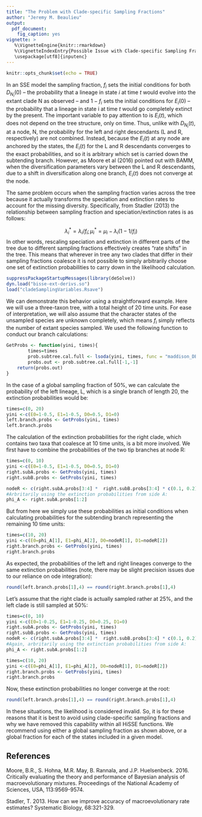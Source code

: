 ```yaml
---
title: "The Problem with Clade-specific Sampling Fractions"
author: "Jeremy M. Beaulieu"
output: 
  pdf_document:
    fig_caption: yes
vignette: >
   %\VignetteEngine{knitr::rmarkdown}
   %\VignetteIndexEntry{Possible Issue with Clade-specific Sampling Fractions}
   \usepackage[utf8]{inputenc}
---
```


```r
knitr::opts_chunk$set(echo = TRUE)
```
In an SSE model the sampling fraction, $f_i$ sets the initial conditions for both $D_{N_i}(0)$ -- the probability that a lineage in state $i$ at time $t$ would evolve into the extant clade N as observed -- and $1-f_i$ sets the initial conditions for $E_i(0)$ -- the probability that a lineage in state i at time $t$ would go completely extinct by the present. The important variable to pay attention to is $E_i(t)$, which does not depend on the tree structure, only on time. Thus, unlike with $D_{N_i}(t)$, at a node, N, the probability for the left and right descendants (L and R, respectively) are not combined. Instead, because the $E_i(t)$ at any node are anchored by the states, the $E_i(t)$ for the L and R descendants converges to the exact probabilities, and so it is arbitrary which set is carried down the subtending branch. However, as Moore et al (2016) pointed out with BAMM, when the diversification parameters vary between the L and R descendants, due to a shift in diversification along one branch, $E_i(t)$ does not converge at the node. 

The same problem occurs when the sampling fraction varies across the tree because it actually transforms the speciation and extinction rates to account for the missing diversity. Specifically, from Stadler (2013) the relationship between sampling fraction and speciation/extinction rates is as follows:

$$\lambda_i^* = \lambda_i / f_i; \mu_i^* = \mu_i - \lambda_i(1-1/f_i)$$
In other words, rescaling speciation and extinction in different parts of the tree due to different sampling fractions effectively creates “rate shifts” in the tree. This means that wherever in tree any two clades that differ in their sampling fractions coalesce it is not possible to simply arbitrarily choose one set of extinction probabilities to carry down in the likelihood calculation. 

```r
suppressPackageStartupMessages(library(deSolve))
dyn.load("bisse-ext-derivs.so")
load("cladeSamplingVariables.Rsave")
```

We can demonstrate this behavior using a straightforward example. Here we will use a three-taxon tree, with a total height of 20 time units. For ease of interpretation, we will also assume that the character states of the unsampled species are unknown completely, which means $f_i$ simply reflects the number of extant species sampled. We used the following function to conduct our branch calculations: 

```r
GetProbs <- function(yini, times){
        times=times
        prob.subtree.cal.full <- lsoda(yini, times, func = "maddison_DE_bisse", padded.pars, initfunc="initmod_bisse", dll = "bisse-ext-derivs", rtol=1e-8, atol=1e-8)
        probs.out <- prob.subtree.cal.full[-1,-1]
    return(probs.out)
}
```

In the case of a global sampling fraction of 50%, we can calculate the probability of the left lineage, L, which is a single branch of length 20, the extinction probabilities would be:

```r
times=c(0, 20)
yini <-c(E0=1-0.5, E1=1-0.5, D0=0.5, D1=0)
left.branch.probs <- GetProbs(yini, times)
left.branch.probs
```

The calculation of the extinction probabilities for the right clade, which contains two taxa that coalesce at 10 time units, is a bit more involved. We first have to combine the probabilities of the two tip branches at node R:

```r
times=c(0, 10)
yini <-c(E0=1-0.5, E1=1-0.5, D0=0.5, D1=0)
right.subA.probs <- GetProbs(yini, times)
right.subB.probs <- GetProbs(yini, times)

nodeR <- c(right.subA.probs[3:4] *  right.subB.probs[3:4] * c(0.1, 0.2))
#Arbritarily using the extinction probabilities from side A:
phi_A <- right.subA.probs[1:2]
```

But from here we simply use these probabilities as initial conditions when calculating probabilities for the subtending branch representing the remaining 10 time units:

```r
times=c(10, 20)
yini <-c(E0=phi_A[1], E1=phi_A[2], D0=nodeR[1], D1=nodeR[2])
right.branch.probs <- GetProbs(yini, times)
right.branch.probs
```

As expected, the probabilities of the left and right lineages converge to the same extinction probabilities (note, there may be slight precision issues due to our reliance on ode integration):

```r
round(left.branch.probs[1],4) == round(right.branch.probs[1],4)
```

Let's assume that the right clade is actually sampled rather at 25%, and the left clade is still sampled at 50%:

```r
times=c(0, 10)
yini <-c(E0=1-0.25, E1=1-0.25, D0=0.25, D1=0)
right.subA.probs <- GetProbs(yini, times)
right.subB.probs <- GetProbs(yini, times)
nodeR <- c(right.subA.probs[3:4] *  right.subB.probs[3:4] * c(0.1, 0.2))
#Again, arbritarily using the extinction probabilities from side A:
phi_A <- right.subA.probs[1:2]

times=c(10, 20)
yini <-c(E0=phi_A[1], E1=phi_A[2], D0=nodeR[1], D1=nodeR[2])
right.branch.probs <- GetProbs(yini, times)
right.branch.probs
```

Now, these extinction probabilities no longer converge at the root: 

```r
round(left.branch.probs[1],4) == round(right.branch.probs[1],4)
```

In these situations, the likelihood is considered invalid. So, it is for these reasons that it is best to avoid using clade-specific sampling fractions and why we have removed this capability within all HiSSE functions. We recommend using either a global sampling fraction as shown above, or a global fraction for each of the states included in a given model. 

## References
Moore, B.R., S. Hohna, M.R. May, B. Rannala, and J.P. Huelsenbeck. 2016. Critically evaluating the theory and performance of Bayesian analysis of macroevolutionary mixtures. Proceedings of the National Academy of Sciences, USA, 113:9569-9574.

Stadler, T. 2013. How can we improve accuracy of macroevolutionary rate estimates? Systematic Biology, 68:321-329.
